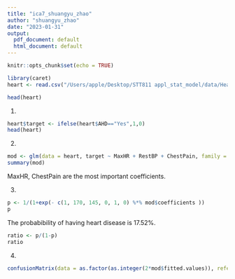 ```yaml
---
title: "ica7_shuangyu_zhao"
author: "shuangyu_zhao"
date: "2023-01-31"
output:
  pdf_document: default
  html_document: default
---
```


```r
knitr::opts_chunk$set(echo = TRUE)
```

```r
library(caret)
heart <- read.csv("/Users/apple/Desktop/STT811 appl_stat_model/data/Heart.csv")
```
```r
head(heart)
```

1.
```r
heart$target <- ifelse(heart$AHD=="Yes",1,0)
head(heart)
```
2.
```r
mod <- glm(data = heart, target ~ MaxHR + RestBP + ChestPain, family = binomial)
summary(mod)
```

MaxHR, ChestPain are the most important coefficients.


3.
```r
p <- 1/(1+exp(- c(1, 170, 145, 0, 1, 0) %*% mod$coefficients ))
p
```

The probabibility of having heart disease is 17.52%. 

```r
ratio <- p/(1-p)
ratio
```


4.
```r
confusionMatrix(data = as.factor(as.integer(2*mod$fitted.values)), reference = as.factor(heart$target))
```












